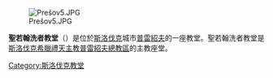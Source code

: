 {{Orphan|time=2020-10-27}}
[[Image:Prešov5.JPG|thumb]]

'''聖若翰洗者教堂'''（{{lang-sk|Katedrála svätého Jána Krstiteľa}}）是位於[[斯洛伐克|斯洛伐克]]城市[[普雷紹夫|普雷紹夫]]的一座教堂。聖若翰洗者教堂是[[斯洛伐克希臘禮天主教普雷紹夫總教區|斯洛伐克希臘禮天主教普雷紹夫總教區]]的主教座堂。
[[Category:斯洛伐克教堂|Category:斯洛伐克教堂]]